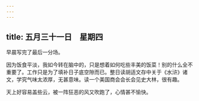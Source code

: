 ```yaml
---
---
---
```

title: 五月三十一日　星期四
---




早晨写完了最后一分场。

因为饭食平淡，我如今转在脑中的，只是想着如何吃些丰美的饭菜！别的什么全不重要了。工作只是为了填补日子底空隙而已。整日读胡适文存中关于《水浒》诸文，学究气味太浓厚，无甚意味。读一个美国商会会长会见史大林，很有趣。

天上好容易盖些云，被一阵狂恶的风又吹跑了，心情甚不愉快。